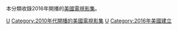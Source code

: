 本分類收錄2016年開播的[[美國|美國]][[電視影集|電視影集]]。

{{year by category
|m=2
|c=0
|d=1
|y=6
|cat=開播的美國電視影集
|sortkey=美國電視
|parent=各年開播的美國電視影集
|subcat=2016年美國電視
}}

[[Category:2016年開播的電視影集|U]]
[[Category:2010年代開播的美國電視影集|Category:2010年代開播的美國電視影集]]
[[Category:2016年電視劇集|U]]
[[Category:2016年美國建立|Category:2016年美國建立]]